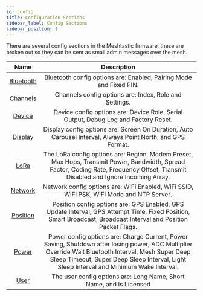 ```yaml
---
id: config
title: Configuration Sections
sidebar_label: Config Sections
sidebar_position: 1
---
```


There are several config sections in the Meshtastic firmware, these are broken out so they can be sent as small admin messages over the mesh.

| Name | Description |
|:----:|:-----------:|
| [Bluetooth](settings/config/bluetooth) | Bluetooth config options are: Enabled, Pairing Mode and Fixed PIN. |
| [Channels](settings/config/channels) | Channels config options are: Index, Role and Settings. |
| [Device](settings/config/device) | Device config options are: Device Role, Serial Output, Debug Log and Factory Reset. |
| [Display](settings/config/display)  | Display config options are: Screen On Duration, Auto Carousel Interval, Always Point North, and GPS Format. |
| [LoRa](settings/config/lora) | The LoRa config options are: Region, Modem Preset, Max Hops, Transmit Power, Bandwidth, Spread Factor, Coding Rate, Frequency Offset, Transmit Disabled and Ignore Incoming Array. |
| [Network](settings/config/network) | Network config options are: WiFi Enabled, WiFi SSID, WiFi PSK, WiFi Mode and NTP Server. |
| [Position](settings/config/position) | Position config options are: GPS Enabled, GPS Update Interval, GPS Attempt Time, Fixed Position, Smart Broadcast, Broadcast Interval and Position Packet Flags.  |
| [Power](settings/config/power) | Power config options are: Charge Current, Power Saving, Shutdown after losing power, ADC Multiplier Override Wait Bluetooth Interval, Mesh Super Deep Sleep Timeout, Super Deep Sleep Interval, Light Sleep Interval and Minimum Wake Interval. |
| [User](settings/config/user) | The user config options are: Long Name, Short Name, and Is Licensed |